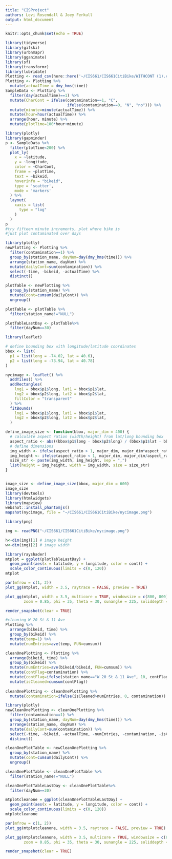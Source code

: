 ```yaml
---
title: "CISProject"
authors: Levi Rosendall & Joey Ferkull
output: html_document
---
```


```r
knitr::opts_chunk$set(echo = TRUE)
```

```r
library(tidyverse)
library(gifski)
library(urbnmapr)
library(gganimate)
library(sf)
library(transformr)
library(lubridate)
Plotting <- read_csv(here::here('~/CIS661/CIS661CitiBike/WITHCONT (1).csv'))#read_csv(here::here('~/CIS661/CIS661CitiBike/WITHCONT.csv'))
Plotting <- Plotting %>% 
  mutate(actualTime = dmy_hms(time))
SampleData <- Plotting %>% 
  filter(day(actualTime)==1) %>% 
  mutate(CharCont = ifelse(contamination==1, "C",
                           ifelse(contamination==0, "N", "no"))) %>% 
  mutate(minute=minute(actualTime)) %>% 
  mutate(hour=hour(actualTime)) %>% 
  arrange(hour, minute) %>% 
  mutate(plotTime=100*hour+minute)
```



```r
library(plotly)
library(gapminder)
p <- SampleData %>%
  filter(plotTime<200) %>% 
  plot_ly(
    x = ~latitude, 
    y = ~longitude,
    color = ~CharCont, 
    frame = ~plotTime, 
    text = ~bikeid, 
    hoverinfo = "bikeid",
    type = 'scatter',
    mode = 'markers'
  ) %>%
  layout(
    xaxis = list(
      type = "log"
    )
  )
p
#try fifteen minute increments, plot where bike is
#just plot contaminated over days

```

```r
library(plotly)
newPlotting <- Plotting %>% 
  filter(contamination==1) %>% 
  group_by(station_name, dayNum=day(dmy_hms(time))) %>% 
  arrange(station_name, dayNum) %>% 
  mutate(dailyCont=sum(contamination)) %>% 
  select(-time, -bikeid, -actualTime) %>% 
  distinct()

plotTable <- newPlotting %>% 
  group_by(station_name) %>% 
  mutate(cont=cumsum(dailyCont)) %>% 
  ungroup()

plotTable <- plotTable %>% 
  filter(station_name!="NULL") 

plotTableLastDay <- plotTable%>% 
  filter(dayNum==30)
```


```r
library(leaflet)

# define bounding box with longitude/latitude coordinates
bbox <- list(
  p1 = list(long = -74.02, lat = 40.6),
  p2 = list(long = -73.94, lat = 40.78)
)

nycimage <- leaflet() %>%
  addTiles() %>% 
  addRectangles(
    lng1 = bbox$p1$long, lat1 = bbox$p1$lat,
    lng2 = bbox$p2$long, lat2 = bbox$p2$lat,
    fillColor = "transparent"
  ) %>%
  fitBounds(
    lng1 = bbox$p1$long, lat1 = bbox$p1$lat,
    lng2 = bbox$p2$long, lat2 = bbox$p2$lat,
  )

define_image_size <- function(bbox, major_dim = 400) {
  # calculate aspect ration (width/height) from lat/long bounding box
  aspect_ratio <- abs((bbox$p1$long - bbox$p2$long) / (bbox$p1$lat - bbox$p2$lat))
  # define dimensions
  img_width <- ifelse(aspect_ratio > 1, major_dim, major_dim*aspect_ratio) %>% round()
  img_height <- ifelse(aspect_ratio < 1, major_dim, major_dim/aspect_ratio) %>% round()
  size_str <- paste(img_width, img_height, sep = ",")
  list(height = img_height, width = img_width, size = size_str)
}


image_size <- define_image_size(bbox, major_dim = 600)
image_size
library(devtools)
library(htmlwidgets)
library(mapview)
webshot::install_phantomjs()
mapshot(nycimage, file = "~/CIS661/CIS661CitiBike/nycimage.png")
```


```r
library(png)

img <- readPNG("~/CIS661/CIS661CitiBike/nycimage.png") 

h<-dim(img)[1] # image height
w<-dim(img)[2] # image width

library(rayshader)
mtplot = ggplot(plotTableLastDay) +
  geom_point(aes(x = latitude, y = longitude, color = cont)) +
  scale_color_continuous(limits = c(0, 120))
mtplot

par(mfrow = c(1, 2))
plot_gg(mtplot, width = 3.5, raytrace = FALSE, preview = TRUE)

plot_gg(mtplot, width = 3.5, multicore = TRUE, windowsize = c(800, 800),
        zoom = 0.85, phi = 35, theta = 30, sunangle = 225, soliddepth = -100)

render_snapshot(clear = TRUE)


```


```r
#cleaning W 20 St & 11 Ave
Plotting %>% 
  arrange(bikeid, time) %>% 
  group_by(bikeid) %>% 
  mutate(temp=1) %>% 
  mutate(numEntries=ave(temp, FUN=cumsum))

cleanOnePlotting <- Plotting %>%
  arrange(bikeid, time) %>% 
  group_by(bikeid) %>% 
  mutate(numEntries=ave(bikeid/bikeid, FUN=cumsum)) %>% 
  mutate(contFlag=contamination) %>% 
  mutate(contFlag=ifelse(station_name=="W 20 St & 11 Ave", 10, contFlag)) %>% 
  mutate(isCleaned=cumsum(contFlag))
  
cleanOnePlotting <- cleanOnePlotting %>% 
  mutate(contamination=ifelse(isCleaned>numEntries, 0, contamination))
```

```r
library(plotly)
newCleanOnePlotting <- cleanOnePlotting %>% 
  filter(contamination==1) %>% 
  group_by(station_name, dayNum=day(dmy_hms(time))) %>% 
  arrange(station_name, dayNum) %>% 
  mutate(dailyCont=sum(contamination)) %>% 
  select(-time, -bikeid, -actualTime, -numEntries, -contamination, -isCleaned) %>% 
  distinct()

cleanOnePlotTable <- newCleanOnePlotting %>% 
  group_by(station_name) %>% 
  mutate(cont=cumsum(dailyCont)) %>% 
  ungroup()

cleanOnePlotTable <- cleanOnePlotTable %>% 
  filter(station_name!="NULL") 

cleanOnePlotTableLastDay <- cleanOnePlotTable%>% 
  filter(dayNum==30)

```


```r
mtplotcleanone = ggplot(cleanOnePlotTableLastDay) +
  geom_point(aes(x = latitude, y = longitude, color = cont)) +
  scale_color_continuous(limits = c(0, 120))
mtplotcleanone

par(mfrow = c(1, 2))
plot_gg(mtplotcleanone, width = 3.5, raytrace = FALSE, preview = TRUE)

plot_gg(mtplotcleanone, width = 3.5, multicore = TRUE, windowsize = c(800, 800),
        zoom = 0.85, phi = 35, theta = 30, sunangle = 225, soliddepth = -100)

render_snapshot(clear = TRUE)
```



